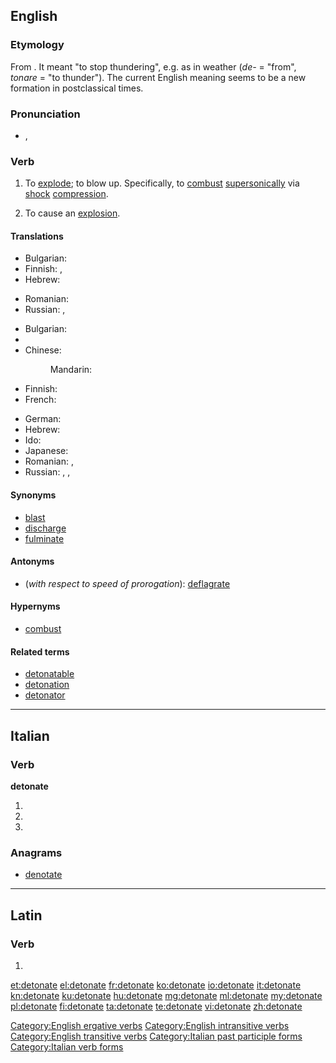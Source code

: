 ==English==

===Etymology===
From {{etyl|la|en}} {{term|detonare|detonāre|lang=la}}. It meant "to stop thundering", e.g. as in weather (''de-'' = "from", ''tonare'' = "to thunder"). The current English meaning seems to be a new formation in postclassical times.

===Pronunciation===
* {{IPA|/ˈdɛtəneɪt/}}, {{X-SAMPA|/"dEt@neIt/}}

===Verb===
{{en-verb|detonat|ing}}

# {{intransitive}} To [[explode]]; to blow up. Specifically, to [[combust]] [[supersonic]]ally via [[shock]] [[compression]].
# {{transitive}} To cause an [[explosion]].

====Translations====
{{trans-top|to blow up}}
* Bulgarian: {{t+|bg|избухвам}}
* Finnish: {{t-|fi|räjähtää}}, {{t+|fi|pamahtaa}}
* Hebrew: {{t-|he|התפוצץ|tr=hitpotséts}}
{{trans-mid}}
* Romanian: {{t+|ro|exploda}}
* Russian: {{t|ru|взрываться|tr=vzryvátʹsja|sc=Cyrl}} {{impf}}, {{t|ru|взорваться|tr=vzorvátʹsja|sc=Cyrl}} {{pf.}} {{qualifier|intransitive}}
{{trans-bottom}}

{{trans-top|to cause an explosion}}
* Bulgarian: {{t+|bg|възпламенявам}}
* {{trreq|ce}}
* Chinese:
*: Mandarin: {{t|cmn|引爆|tr=yǐnbào|sc=Hani}}
* Finnish: {{t-|fi|räjäyttää}}
* French: {{t+|fr|détoner}}
{{trans-mid}}
* German: {{t|de|detonieren}}
* Hebrew: {{t-|he|פוצץ|tr=potséts}}
* Ido: {{t+|io|detonar}}
* Japanese: {{t|ja|爆発|tr=ばくはつさせる, bakuhatsu saseru|alt=爆発させる|sc=Jpan}}
* Romanian: {{t-|ro|detona}}, {{t-|ro|a face să explodeze}}
* Russian: {{t|ru|взрывать|tr=vzryvátʹ|sc=Cyrl}} {{impf}}, {{t|ru|взорвать|tr=vzorvátʹ|sc=Cyrl}} {{pf.}}, {{t|ru|детонировать|tr=detonírovatʹ|sc=Cyrl}} {{impf}}
{{trans-bottom}}

====Synonyms====
* [[blast]]
* [[discharge]]
* [[fulminate]]

====Antonyms====
* (''with respect to speed of prorogation''): [[deflagrate]]

====Hypernyms====
* [[combust]]

====Related terms====
* [[detonatable]]
* [[detonation]]
* [[detonator]]

[[Category:English ergative verbs]]
[[Category:English intransitive verbs]]
[[Category:English transitive verbs]]

----

==Italian==

===Verb===
'''detonate'''

# {{conjugation of|detonare||2|p|pres|ind|lang=it}}
# {{conjugation of|detonare||2|p|imp|lang=it}}
# {{form of|[[feminine|Feminine]] plural|detonato}}

===Anagrams===
* [[denotate#Italian|denotate]]

[[Category:Italian past participle forms]]
[[Category:Italian verb forms]]

----

==Latin==

===Verb===
{{la-verb-form|dētonāte}}

# {{conjugation of|detono|dētonō|2|p|pres|act|imp|lang=la}}

[[et:detonate]]
[[el:detonate]]
[[fr:detonate]]
[[ko:detonate]]
[[io:detonate]]
[[it:detonate]]
[[kn:detonate]]
[[ku:detonate]]
[[hu:detonate]]
[[mg:detonate]]
[[ml:detonate]]
[[my:detonate]]
[[pl:detonate]]
[[fi:detonate]]
[[ta:detonate]]
[[te:detonate]]
[[vi:detonate]]
[[zh:detonate]]